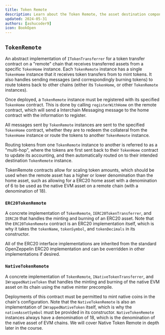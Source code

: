 ```yaml
---
title: Token Remote
description: Learn about the Token Remote, the asset destination component of the ICTT
updated: 2024-05-31
authors: [ashucoder9]
icon: BookOpen
---
```


## `TokenRemote`

An abstract implementation of `ITokenTransferrer` for a token transfer contract on a "remote" chain that receives transferred assets from a specific `TokenHome` instance. Each `TokenRemote` instance has a single `TokenHome` instance that it receives token transfers from to mint tokens. It also handles sending messages (and correspondingly burning tokens) to route tokens back to other chains (either its `TokenHome`, or other `TokenRemote` instances).

Once deployed, a `TokenRemote` instance must be registered with its specified `TokenHome` contract. This is done by calling `registerWithHome` on the remote contract, which will send a Interchain Messaging message to the home contract with the information to register.

All messages sent by `TokenRemote` instances are sent to the specified `TokenHome` contract, whether they are to redeem the collateral from the `TokenHome` instance or route the tokens to another `TokenRemote` instance.

Routing tokens from one `TokenRemote` instance to another is referred to as a "multi-hop", where the tokens are first sent back to their `TokenHome` contract to update its accounting, and then automatically routed on to their intended destination `TokenRemote` instance.

TokenRemote contracts allow for scaling token amounts, which should be used when the remote asset has a higher or lower denomination than the home asset, such as allowing for a ERC20 home asset with a denomination of 6 to be used as the native EVM asset on a remote chain (with a denomination of 18).

### `ERC20TokenRemote`

A concrete implementation of `TokenRemote`, `IERC20TokenTransferrer`, and `IERC20` that handles the minting and burning of an ERC20 asset. Note that the `ERC20TokenRemote` contract is an ERC20 implementation itself, which is why it takes the `tokenName`, `tokenSymbol`, and `tokenDecimals` in its constructor.

All of the ERC20 interface implementations are inherited from the standard OpenZeppelin ERC20 implementation and can be overridden in other implementations if desired.

### `NativeTokenRemote`

A concrete implementation of `TokenRemote`, `INativeTokenTransferrer`, and `IWrappedNativeToken` that handles the minting and burning of the native EVM asset on its chain using the native minter precompile.

Deployments of this contract must be permitted to mint native coins in the chain's configuration. Note that the `NativeTokenRemote` is also an implementation of `IWrappedNativeToken` itself, which is why the `nativeAssetSymbol` must be provided in its constructor.
`NativeTokenRemote` instances always have a denomination of 18, which is the denomination of the native asset of EVM chains. We will cover Native Token Remote in depth later in the course.

